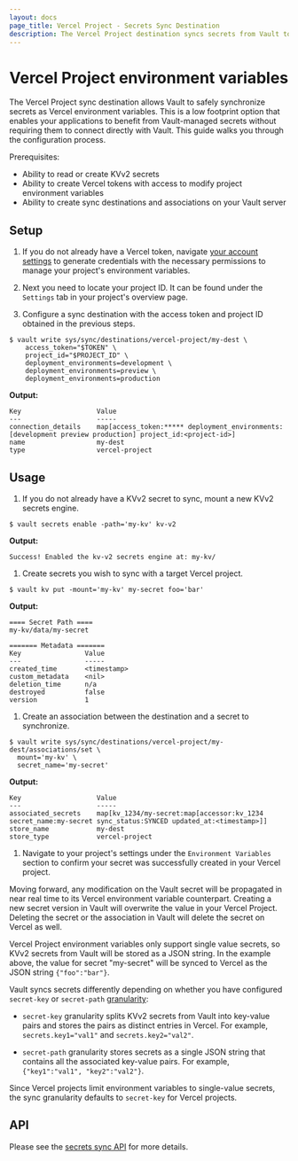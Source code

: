 ```yaml
---
layout: docs
page_title: Vercel Project - Secrets Sync Destination
description: The Vercel Project destination syncs secrets from Vault to Vercel.
---
```


# Vercel Project environment variables

The Vercel Project sync destination allows Vault to safely synchronize secrets as Vercel environment variables.
This is a low footprint option that enables your applications to benefit from Vault-managed secrets without requiring them
to connect directly with Vault. This guide walks you through the configuration process.

Prerequisites:
* Ability to read or create KVv2 secrets
* Ability to create Vercel tokens with access to modify project environment variables
* Ability to create sync destinations and associations on your Vault server

## Setup

1. If you do not already have a Vercel token, navigate [your account settings](https://vercel.com/account/tokens) to
   generate credentials with the necessary permissions to manage your project's environment variables.

1. Next you need to locate your project ID. It can be found under the `Settings` tab in your project's overview page.

1. Configure a sync destination with the access token and project ID obtained in the previous steps.

  ```shell-session
  $ vault write sys/sync/destinations/vercel-project/my-dest \
      access_token="$TOKEN" \
      project_id="$PROJECT_ID" \
      deployment_environments=development \
      deployment_environments=preview \
      deployment_environments=production
  ```

  **Output:**

  <CodeBlockConfig hideClipboard>

  ```plaintext
  Key                   Value
  ---                   -----
  connection_details    map[access_token:***** deployment_environments:[development preview production] project_id:<project-id>]
  name                  my-dest
  type                  vercel-project
  ```

  </CodeBlockConfig>

## Usage

1. If you do not already have a KVv2 secret to sync, mount a new KVv2 secrets engine.

  ```shell-session
  $ vault secrets enable -path='my-kv' kv-v2
  ```

  **Output:**

  <CodeBlockConfig hideClipboard>

  ```plaintext
  Success! Enabled the kv-v2 secrets engine at: my-kv/
  ```

  </CodeBlockConfig>

1. Create secrets you wish to sync with a target Vercel project.

  ```shell-session
  $ vault kv put -mount='my-kv' my-secret foo='bar'
  ```

  **Output:**

  <CodeBlockConfig hideClipboard>

  ```plaintext
  ==== Secret Path ====
  my-kv/data/my-secret

  ======= Metadata =======
  Key                Value
  ---                -----
  created_time       <timestamp>
  custom_metadata    <nil>
  deletion_time      n/a
  destroyed          false
  version            1
  ```

  </CodeBlockConfig>

1. Create an association between the destination and a secret to synchronize.

  ```shell-session
  $ vault write sys/sync/destinations/vercel-project/my-dest/associations/set \
    mount='my-kv' \
    secret_name='my-secret'
  ```

  **Output:**

  <CodeBlockConfig hideClipboard>

  ```plaintext
  Key                   Value
  ---                   -----
  associated_secrets    map[kv_1234/my-secret:map[accessor:kv_1234 secret_name:my-secret sync_status:SYNCED updated_at:<timestamp>]]
  store_name            my-dest
  store_type            vercel-project
  ```

  </CodeBlockConfig>

1. Navigate to your project's settings under the `Environment Variables` section to confirm your secret was successfully
  created in your Vercel project.

Moving forward, any modification on the Vault secret will be propagated in near real time to its Vercel environment variable
counterpart. Creating a new secret version in Vault will overwrite the value in your Vercel Project. Deleting the secret
or the association in Vault will delete the secret on Vercel as well.

<Note>

Vercel Project environment variables only support single value secrets, so KVv2 secrets from Vault will be stored as a JSON string.
In the example above, the value for secret "my-secret" will be synced to Vercel as the JSON string `{"foo":"bar"}`.

</Note>

<Note>

Vault syncs secrets differently depending on whether you have configured 
`secret-key` or `secret-path` [granularity](/vault/docs/sync#granularity):

- `secret-key` granularity splits KVv2 secrets from Vault into key-value pairs
  and stores the pairs as distinct entries in Vercel. For example,
  `secrets.key1="val1"` and `secrets.key2="val2"`.

- `secret-path` granularity stores secrets as a single JSON string that contains
  all the associated key-value pairs. For example, `{"key1":"val1", "key2":"val2"}`.

Since Vercel projects limit environment variables to single-value secrets, the
sync granularity defaults to `secret-key` for Vercel projects.

</Note>

## API

Please see the [secrets sync API](/vault/api-docs/system/secrets-sync) for more details.
